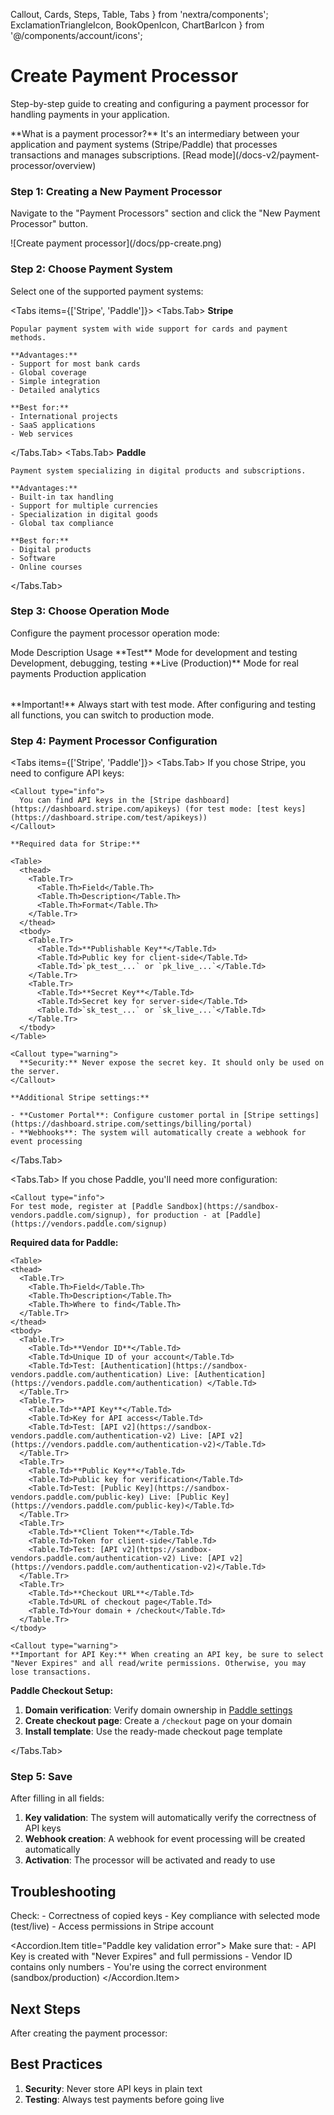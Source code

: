   Callout,
  Cards,
  Steps,
  Table,
  Tabs
} from 'nextra/components';
  ExclamationTriangleIcon,
  BookOpenIcon,
  ChartBarIcon
} from '@/components/account/icons';

# Create Payment Processor

Step-by-step guide to creating and configuring a payment processor for handling payments in your application.

<Callout>
  **What is a payment processor?** It's an intermediary between your application and payment systems (Stripe/Paddle) that processes transactions and manages subscriptions. [Read mode](/docs-v2/payment-processor/overview)
</Callout>

<Steps>

### Step 1: Creating a New Payment Processor

Navigate to the "Payment Processors" section and click the "New Payment Processor" button.

<div style={{ marginTop: '2rem', marginBottom: '2rem' }}>
  ![Create payment processor](/docs/pp-create.png)
</div>

### Step 2: Choose Payment System

Select one of the supported payment systems:

<Tabs items={['Stripe', 'Paddle']}>
  <Tabs.Tab>
    **Stripe**
    
    Popular payment system with wide support for cards and payment methods.
    
    **Advantages:**
    - Support for most bank cards
    - Global coverage
    - Simple integration
    - Detailed analytics
    
    **Best for:**
    - International projects
    - SaaS applications
    - Web services
    
  </Tabs.Tab>
  <Tabs.Tab>
    **Paddle**
    
    Payment system specializing in digital products and subscriptions.
    
    **Advantages:**
    - Built-in tax handling
    - Support for multiple currencies
    - Specialization in digital goods
    - Global tax compliance
    
    **Best for:**
    - Digital products
    - Software
    - Online courses
    
  </Tabs.Tab>
</Tabs>

### Step 3: Choose Operation Mode

Configure the payment processor operation mode:

<Table>
  <thead>
    <Table.Tr>
      <Table.Th>Mode</Table.Th>
      <Table.Th>Description</Table.Th>
      <Table.Th>Usage</Table.Th>
    </Table.Tr>
  </thead>
  <tbody>
    <Table.Tr>
      <Table.Td>**Test**</Table.Td>
      <Table.Td>Mode for development and testing</Table.Td>
      <Table.Td>Development, debugging, testing</Table.Td>
    </Table.Tr>
    <Table.Tr>
      <Table.Td>**Live (Production)**</Table.Td>
      <Table.Td>Mode for real payments</Table.Td>
      <Table.Td>Production application</Table.Td>
    </Table.Tr>
  </tbody>
</Table>

<Callout type="warning">
  **Important!** Always start with test mode. After configuring and testing all functions, you can switch to production mode.
</Callout>

### Step 4: Payment Processor Configuration

<Tabs items={['Stripe', 'Paddle']}>
  <Tabs.Tab>
    If you chose Stripe, you need to configure API keys:

    <Callout type="info">
      You can find API keys in the [Stripe dashboard](https://dashboard.stripe.com/apikeys) (for test mode: [test keys](https://dashboard.stripe.com/test/apikeys))
    </Callout>

    **Required data for Stripe:**

    <Table>
      <thead>
        <Table.Tr>
          <Table.Th>Field</Table.Th>
          <Table.Th>Description</Table.Th>
          <Table.Th>Format</Table.Th>
        </Table.Tr>
      </thead>
      <tbody>
        <Table.Tr>
          <Table.Td>**Publishable Key**</Table.Td>
          <Table.Td>Public key for client-side</Table.Td>
          <Table.Td>`pk_test_...` or `pk_live_...`</Table.Td>
        </Table.Tr>
        <Table.Tr>
          <Table.Td>**Secret Key**</Table.Td>
          <Table.Td>Secret key for server-side</Table.Td>
          <Table.Td>`sk_test_...` or `sk_live_...`</Table.Td>
        </Table.Tr>
      </tbody>
    </Table>

    <Callout type="warning">
      **Security:** Never expose the secret key. It should only be used on the server.
    </Callout>

    **Additional Stripe settings:**

    - **Customer Portal**: Configure customer portal in [Stripe settings](https://dashboard.stripe.com/settings/billing/portal)
    - **Webhooks**: The system will automatically create a webhook for event processing

  </Tabs.Tab>

  <Tabs.Tab>
  If you chose Paddle, you'll need more configuration:

    <Callout type="info">
    For test mode, register at [Paddle Sandbox](https://sandbox-vendors.paddle.com/signup), for production - at [Paddle](https://vendors.paddle.com/signup)

  </Callout>

**Required data for Paddle:**

    <Table>
    <thead>
      <Table.Tr>
        <Table.Th>Field</Table.Th>
        <Table.Th>Description</Table.Th>
        <Table.Th>Where to find</Table.Th>
      </Table.Tr>
    </thead>
    <tbody>
      <Table.Tr>
        <Table.Td>**Vendor ID**</Table.Td>
        <Table.Td>Unique ID of your account</Table.Td>
        <Table.Td>Test: [Authentication](https://sandbox-vendors.paddle.com/authentication) Live: [Authentication](https://vendors.paddle.com/authentication) </Table.Td>
      </Table.Tr>
      <Table.Tr>
        <Table.Td>**API Key**</Table.Td>
        <Table.Td>Key for API access</Table.Td>
        <Table.Td>Test: [API v2](https://sandbox-vendors.paddle.com/authentication-v2) Live: [API v2](https://vendors.paddle.com/authentication-v2)</Table.Td>
      </Table.Tr>
      <Table.Tr>
        <Table.Td>**Public Key**</Table.Td>
        <Table.Td>Public key for verification</Table.Td>
        <Table.Td>Test: [Public Key](https://sandbox-vendors.paddle.com/public-key) Live: [Public Key](https://vendors.paddle.com/public-key)</Table.Td>
      </Table.Tr>
      <Table.Tr>
        <Table.Td>**Client Token**</Table.Td>
        <Table.Td>Token for client-side</Table.Td>
        <Table.Td>Test: [API v2](https://sandbox-vendors.paddle.com/authentication-v2) Live: [API v2](https://vendors.paddle.com/authentication-v2)</Table.Td>
      </Table.Tr>
      <Table.Tr>
        <Table.Td>**Checkout URL**</Table.Td>
        <Table.Td>URL of checkout page</Table.Td>
        <Table.Td>Your domain + /checkout</Table.Td>
      </Table.Tr>
    </tbody>

  </Table>

    <Callout type="warning">
    **Important for API Key:** When creating an API key, be sure to select "Never Expires" and all read/write permissions. Otherwise, you may lose transactions.

  </Callout>

**Paddle Checkout Setup:**

1. **Domain verification**: Verify domain ownership in [Paddle settings](https://vendors.paddle.com/request-domain-approval)
2. **Create checkout page**: Create a `/checkout` page on your domain
3. **Install template**: Use the ready-made checkout page template

  </Tabs.Tab>
</Tabs>

### Step 5: Save

After filling in all fields:

1. **Key validation**: The system will automatically verify the correctness of API keys
2. **Webhook creation**: A webhook for event processing will be created automatically
3. **Activation**: The processor will be activated and ready to use

</Steps>

## Troubleshooting

<Accordion>
  <Accordion.Item title="Stripe key validation error">
    Check:
    - Correctness of copied keys
    - Key compliance with selected mode (test/live)
    - Access permissions in Stripe account
  </Accordion.Item>
  
  <Accordion.Item title="Paddle key validation error">
    Make sure that:
    - API Key is created with "Never Expires" and full permissions
    - Vendor ID contains only numbers
    - You're using the correct environment (sandbox/production)
  </Accordion.Item>
</Accordion>

## Next Steps

After creating the payment processor:

<Cards>
  <Cards.Card 
    title="Connect to Paywall" 
    href="/docs-v2/paywall/connect-payment-processor"
  />
  <Cards.Card 
    title="Configure Webhooks" 
    href="/docs-v2/webhooks/overview"
  />
</Cards>

## Best Practices

1. **Security**: Never store API keys in plain text
2. **Testing**: Always test payments before going live
